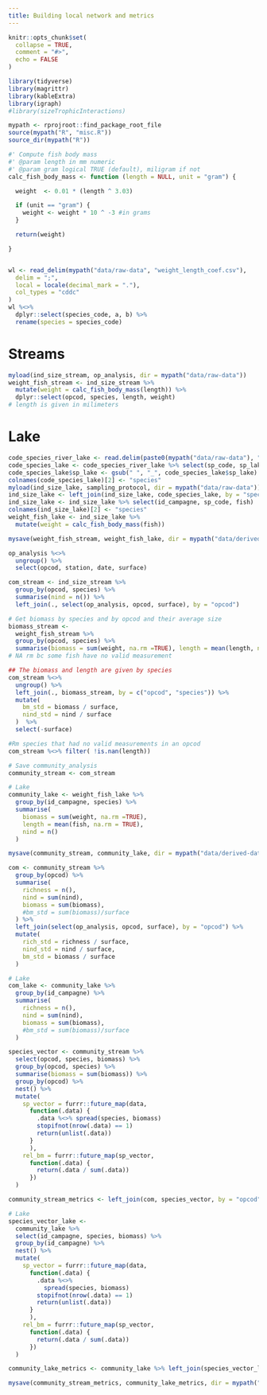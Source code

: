 ```yaml
---
title: Building local network and metrics
---
```


```r
knitr::opts_chunk$set(
  collapse = TRUE,
  comment = "#>",
  echo = FALSE
)
```

```r
library(tidyverse)
library(magrittr)
library(kableExtra)
library(igraph)
#library(sizeTrophicInteractions)

mypath <- rprojroot::find_package_root_file
source(mypath("R", "misc.R"))
source_dir(mypath("R"))
```

```r
#' Compute fish body mass 
#' @param length in mm numeric 
#' @param gram logical TRUE (default), miligram if not
calc_fish_body_mass <- function (length = NULL, unit = "gram") {

  weight  <- 0.01 * (length ^ 3.03)

  if (unit == "gram") {
    weight <- weight * 10 ^ -3 #in grams
  }

  return(weight)

}


wl <- read_delim(mypath("data/raw-data", "weight_length_coef.csv"),
  delim = ";",
  local = locale(decimal_mark = "."),
  col_types = "cddc"
)
wl %<>%
  dplyr::select(species_code, a, b) %>%
  rename(species = species_code)
```


# Streams
```r
myload(ind_size_stream, op_analysis, dir = mypath("data/raw-data"))
weight_fish_stream <- ind_size_stream %>%
  mutate(weight = calc_fish_body_mass(length)) %>%
  dplyr::select(opcod, species, length, weight)
# length is given in milimeters
```

# Lake
```r
code_species_river_lake <- read.delim(paste0(mypath("data/raw-data"), "/code_species_river_lake.txt"))
code_species_lake <- code_species_river_lake %>% select(sp_code, sp_lake) %>% drop_na(.)  
code_species_lake$sp_lake <- gsub(" ", "_", code_species_lake$sp_lake)
colnames(code_species_lake)[2] <- "species"
myload(ind_size_lake, sampling_protocol, dir = mypath("data/raw-data"))
ind_size_lake <- left_join(ind_size_lake, code_species_lake, by = "species")
ind_size_lake <- ind_size_lake %>% select(id_campagne, sp_code, fish)
colnames(ind_size_lake)[2] <- "species"
weight_fish_lake <- ind_size_lake %>%
  mutate(weight = calc_fish_body_mass(fish))

mysave(weight_fish_stream, weight_fish_lake, dir = mypath("data/derived-data"), overwrite = TRUE)
```



```r
op_analysis %<>%
  ungroup() %>%
  select(opcod, station, date, surface)

com_stream <- ind_size_stream %>%
  group_by(opcod, species) %>%
  summarise(nind = n()) %>%
  left_join(., select(op_analysis, opcod, surface), by = "opcod")

# Get biomass by species and by opcod and their average size
biomass_stream <-
  weight_fish_stream %>%
  group_by(opcod, species) %>%
  summarise(biomass = sum(weight, na.rm =TRUE), length = mean(length, na.rm = TRUE))
# NA rm bc some fish have no valid measurement

## The biomass and length are given by species
com_stream %<>%
  ungroup() %>%
  left_join(., biomass_stream, by = c("opcod", "species")) %>%
  mutate(
    bm_std = biomass / surface,
    nind_std = nind / surface
  )  %>%
  select(-surface)

#Rm species that had no valid measurements in an opcod
com_stream %<>% filter( !is.nan(length))

# Save community_analysis
community_stream <- com_stream

# Lake
community_lake <- weight_fish_lake %>%
  group_by(id_campagne, species) %>%
  summarise(
    biomass = sum(weight, na.rm =TRUE),
    length = mean(fish, na.rm = TRUE),
    nind = n()
  )

mysave(community_stream, community_lake, dir = mypath("data/derived-data"), overwrite = TRUE)
```

```r
com <- community_stream %>%
  group_by(opcod) %>%
  summarise(
    richness = n(),
    nind = sum(nind),
    biomass = sum(biomass),
    #bm_std = sum(biomass)/surface
  ) %>%
  left_join(select(op_analysis, opcod, surface), by = "opcod") %>%
  mutate(
    rich_std = richness / surface,
    nind_std = nind / surface,
    bm_std = biomass / surface
  )

# Lake
com_lake <- community_lake %>%
  group_by(id_campagne) %>%
  summarise(
    richness = n(),
    nind = sum(nind),
    biomass = sum(biomass),
    #bm_std = sum(biomass)/surface
  )
```

```r
species_vector <- community_stream %>%
  select(opcod, species, biomass) %>%
  group_by(opcod, species) %>%
  summarise(biomass = sum(biomass)) %>%
  group_by(opcod) %>%
  nest() %>%
  mutate(
    sp_vector = furrr::future_map(data,
      function(.data) {
        .data %<>% spread(species, biomass)
        stopifnot(nrow(.data) == 1)
        return(unlist(.data))
      }
      ),
    rel_bm = furrr::future_map(sp_vector,
      function(.data) {
        return(.data / sum(.data))
      })
  )

community_stream_metrics <- left_join(com, species_vector, by = "opcod")

# Lake
species_vector_lake <-
  community_lake %>%
  select(id_campagne, species, biomass) %>%
  group_by(id_campagne) %>%
  nest() %>%
  mutate(
    sp_vector = furrr::future_map(data,
      function(.data) {
        .data %<>%
          spread(species, biomass)
        stopifnot(nrow(.data) == 1)
        return(unlist(.data))
      }
      ),
    rel_bm = furrr::future_map(sp_vector,
      function(.data) {
        return(.data / sum(.data))
      })
  )

community_lake_metrics <- community_lake %>% left_join(species_vector_lake, by = "id_campagne")

mysave(community_stream_metrics, community_lake_metrics, dir = mypath("data"), overwrite = TRUE)
```



